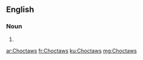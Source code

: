 ==English==

===Noun===
{{head|en|noun plural form}}

# {{plural of|Choctaw|lang=en}}

[[ar:Choctaws]]
[[fr:Choctaws]]
[[ku:Choctaws]]
[[mg:Choctaws]]